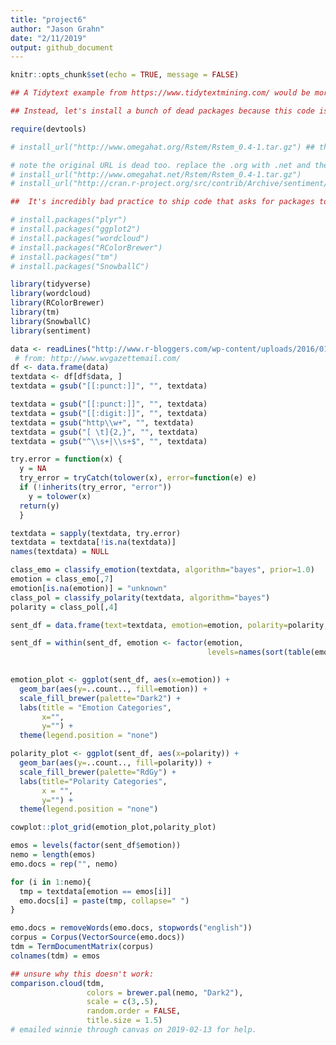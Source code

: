 ```yaml
---
title: "project6"
author: "Jason Grahn"
date: "2/11/2019"
output: github_document
---
```


```r
knitr::opts_chunk$set(echo = TRUE, message = FALSE)

## A Tidytext example from https://www.tidytextmining.com/ would be more modern and applicable for student learning. 

## Instead, let's install a bunch of dead packages because this code is old and out of date. 

require(devtools)

# install_url("http://www.omegahat.org/Rstem/Rstem_0.4-1.tar.gz") ## this is a dead URL

# note the original URL is dead too. replace the .org with .net and the download works correctly. 
# install_url("http://www.omegahat.net/Rstem/Rstem_0.4-1.tar.gz")
# install_url("http://cran.r-project.org/src/contrib/Archive/sentiment/sentiment_0.2.tar.gz")
```

```r
##  It's incredibly bad practice to ship code that asks for packages to be installed. This would be better as a docker image or a use_this:: package.

# install.packages("plyr") 
# install.packages("ggplot2") 
# install.packages("wordcloud") 
# install.packages("RColorBrewer") 
# install.packages("tm") 
# install.packages("SnowballC")

library(tidyverse)
library(wordcloud)
library(RColorBrewer)
library(tm)
library(SnowballC)
library(sentiment)
```

```r
data <- readLines("http://www.r-bloggers.com/wp-content/uploads/2016/01/vent.txt") 
 # from: http://www.wvgazettemail.com/ 
df <- data.frame(data) 
textdata <- df[df$data, ] 
textdata = gsub("[[:punct:]]", "", textdata)
```

```r
textdata = gsub("[[:punct:]]", "", textdata) 
textdata = gsub("[[:digit:]]", "", textdata) 
textdata = gsub("http\\w+", "", textdata) 
textdata = gsub("[ \t]{2,}", "", textdata) 
textdata = gsub("^\\s+|\\s+$", "", textdata) 

try.error = function(x) { 
  y = NA 
  try_error = tryCatch(tolower(x), error=function(e) e) 
  if (!inherits(try_error, "error")) 
    y = tolower(x) 
  return(y) 
  } 

textdata = sapply(textdata, try.error) 
textdata = textdata[!is.na(textdata)] 
names(textdata) = NULL
```

```r
class_emo = classify_emotion(textdata, algorithm="bayes", prior=1.0)
emotion = class_emo[,7]
emotion[is.na(emotion)] = "unknown"
class_pol = classify_polarity(textdata, algorithm="bayes")
polarity = class_pol[,4]

sent_df = data.frame(text=textdata, emotion=emotion, polarity=polarity, stringsAsFactors=FALSE)

sent_df = within(sent_df, emotion <- factor(emotion, 
                                            levels=names(sort(table(emotion), 
                                                                       decreasing=TRUE))))
```

```r
emotion_plot <- ggplot(sent_df, aes(x=emotion)) + 
  geom_bar(aes(y=..count.., fill=emotion)) + 
  scale_fill_brewer(palette="Dark2") + 
  labs(title = "Emotion Categories",
       x="", 
       y="") +
  theme(legend.position = "none")

polarity_plot <- ggplot(sent_df, aes(x=polarity)) +
  geom_bar(aes(y=..count.., fill=polarity)) +
  scale_fill_brewer(palette="RdGy") +
  labs(title="Polarity Categories", 
       x = "",
       y="") +
  theme(legend.position = "none")

cowplot::plot_grid(emotion_plot,polarity_plot)
```

```r
emos = levels(factor(sent_df$emotion))
nemo = length(emos)
emo.docs = rep("", nemo)

for (i in 1:nemo){ 
  tmp = textdata[emotion == emos[i]] 
  emo.docs[i] = paste(tmp, collapse=" ") 
}

emo.docs = removeWords(emo.docs, stopwords("english"))
corpus = Corpus(VectorSource(emo.docs))
tdm = TermDocumentMatrix(corpus)
colnames(tdm) = emos

## unsure why this doesn't work: 
comparison.cloud(tdm, 
                 colors = brewer.pal(nemo, "Dark2"),
                 scale = c(3,.5), 
                 random.order = FALSE,
                 title.size = 1.5)
# emailed winnie through canvas on 2019-02-13 for help. 

```
